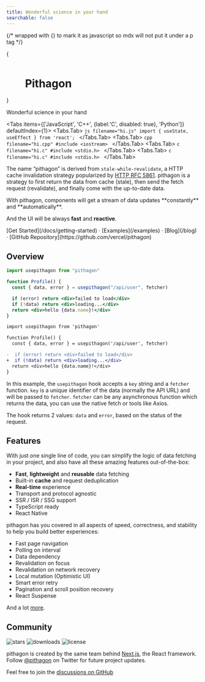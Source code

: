 ```yaml
---
title: Wonderful science in your hand
searchable: false
---
```



{/* wrapped with {} to mark it as javascript so mdx will not put it under a p tag */}

{

<h1 className="text-center font-extrabold md:text-5xl mt-8 ">
  <span className="flex flex-row text-center justify-center content-center items-end gap-2">
    <svg width="42" height="40" viewBox="0 0 30 28" fill="none">
      <path
        d="M12.3267 6.11209C12.3655 5.60729 12.3804 5.06785 12.422 4.55664H9.72324C9.61827 5.464 9.53099 6.31623 9.41902 7.1652C9.20852 8.7614 8.99603 10.3575 8.76185 11.9504C8.46385 13.9774 7.83532 15.9109 6.89055 17.72C6.24825 18.95 5.4839 20.1192 4.72915 21.2865C4.08287 22.286 3.30074 23.2049 3.02388 24.4039C2.82591 25.2612 2.96643 26.0504 3.52625 26.7424C4.04007 27.3775 4.72559 27.6754 5.52134 27.8357C6.89667 28.1128 8.54343 27.4604 9.24632 26.1001C10.1169 24.4153 10.4714 22.5868 10.8143 20.7577C11.0626 19.4329 11.2139 18.0895 11.3927 16.7523C11.5292 15.7324 11.658 14.711 11.7587 13.6871C11.8463 12.7958 11.8868 11.9 11.9536 11.0065C12.0685 9.47114 12.1865 7.93598 12.3045 6.40082L12.3267 6.11209Z"
        className="fill-current"
      />
      <path
        d="M22.2298 21.3616C21.7695 19.5301 21.7207 17.6769 21.8739 15.8017L22.5558 4.55664H18.5625L17.2734 19.2284C17.2175 20.0294 17.1263 20.8303 17.1214 21.6317C17.118 22.1964 17.2109 22.7653 17.2994 23.3263C17.5313 24.7976 18.1672 26.0465 19.4279 26.8992C20.7766 27.8114 22.2695 28.0375 23.8714 27.8207C25.5994 27.5869 26.8424 26.6671 27.7684 25.248C28.5244 24.0894 28.8973 22.7817 29.1857 21.4501C29.3103 20.8751 29.3485 20.2813 29.4269 19.6888H28.2922C28.1919 20.6601 27.9082 21.5479 27.2881 22.2475C26.403 23.2461 25.2533 23.4148 24.0031 23.0443C23.1257 22.7843 22.4649 22.2973 22.2298 21.3616Z"
        className="fill-current"
      />
      <path
        d="M4.84711 5.12055C6.3841 4.30891 8.043 4.62181 9.72316 4.55666L29.3552 4.5566V0.15481H28.8109C25.3428 0.15481 21.8743 0.121666 18.4067 0.163835C14.701 0.208896 10.9898 -0.041452 7.29007 0.343873C6.08491 0.469391 4.99409 0.873005 4.1238 1.75083C2.58614 3.30179 1.65511 5.20306 0.982418 7.24918C0.832727 7.7045 0.703299 8.16649 0.5625 8.63216C1.27185 8.76937 1.82817 8.75332 2.08578 8.0153C2.14927 7.83341 2.28797 7.67456 2.40604 7.51547C3.0936 6.58906 3.79648 5.67535 4.84711 5.12055Z"
        className="fill-current"
      />
    </svg>
    Pithagon
  </span>
</h1>
}

<p className="text-center text-lg mt-6 text-gray-600 md:!text-2xl">Wonderful science in your hand</p>

<Tabs items={['JavaScript', 'C++', {label:'C', disabled: true}, 'Python']} defaultIndex={1}>
  <Tabs.Tab>
    ```js filename="hi.js"
    import { useState, useEffect } from 'react';
    ```
  </Tabs.Tab>
  <Tabs.Tab>
    ```cpp filename="hi.cpp"
    #include <iostream>
    ```
  </Tabs.Tab>
  <Tabs.Tab>
    ```c filename="hi.c"
    #include <stdio.h>
    ```
  </Tabs.Tab>
  <Tabs.Tab>
    ```c filename="hi.c"
    #include <stdio.h>
    ```
  </Tabs.Tab>
</Tabs>

<Features />

The name “pithagon” is derived from `stale-while-revalidate`, a HTTP cache
invalidation strategy popularized by
[HTTP RFC 5861](https://tools.ietf.org/html/rfc5861). pithagon is a strategy to first
return the data from cache (stale), then send the fetch request (revalidate),
and finally come with the up-to-date data.

<Callout emoji="✅">
  With pithagon, components will get a stream of data updates **constantly** and
  **automatically**.

And the UI will be always **fast** and **reactive**.

</Callout>

<div className="mb-20 mt-16 text-center">
  [Get Started](/docs/getting-started) · [Examples](/examples) · [Blog](/blog) · [GitHub
  Repository](https://github.com/vercel/pithagon)
</div>

## Overview

```jsx
import usepithagon from "pithagon"

function Profile() {
  const { data, error } = usepithagon("/api/user", fetcher)

  if (error) return <div>failed to load</div>
  if (!data) return <div>loading...</div>
  return <div>hello {data.name}!</div>
}
```

```diff
import usepithagon from 'pithagon'

function Profile() {
  const { data, error } = usepithagon('/api/user', fetcher)

-  if (error) return <div>failed to load</div>
+  if (!data) return <div>loading...</div>
  return <div>hello {data.name}!</div>
}
```

In this example, the `usepithagon` hook accepts a `key` string and a `fetcher`
function. `key` is a unique identifier of the data (normally the API URL) and
will be passed to `fetcher`. `fetcher` can be any asynchronous function which
returns the data, you can use the native fetch or tools like Axios.

The hook returns 2 values: `data` and `error`, based on the status of the
request.

## Features

With just one single line of code, you can simplify the logic of data fetching
in your project, and also have all these amazing features out-of-the-box:

- **Fast**, **lightweight** and **reusable** data fetching
- Built-in **cache** and request deduplication
- **Real-time** experience
- Transport and protocol agnostic
- SSR / ISR / SSG support
- TypeScript ready
- React Native

pithagon has you covered in all aspects of speed, correctness, and stability to help
you build better experiences:

- Fast page navigation
- Polling on interval
- Data dependency
- Revalidation on focus
- Revalidation on network recovery
- Local mutation (Optimistic UI)
- Smart error retry
- Pagination and scroll position recovery
- React Suspense

And a lot [more](/docs/getting-started).

## Community

<p className="mt-6 flex h-5 gap-2">
  <img alt="stars" src="https://badgen.net/github/stars/vercel/swr" />
  <img alt="downloads" src="https://badgen.net/npm/dt/swr" />
  <img alt="license" src="https://badgen.net/npm/license/swr" />
</p>

pithagon is created by the same team behind [Next.js](https://nextjs.org), the React
framework. Follow [@pithagon](https://twitter.com/pithagon) on Twitter for future
project updates.

Feel free to join the
[discussions on GitHub](https://github.com/vercel/swr/discussions)
